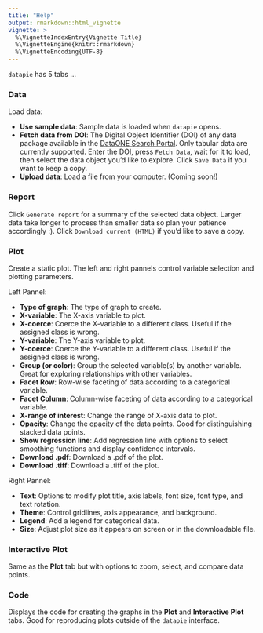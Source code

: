 ```yaml
---
title: "Help"
output: rmarkdown::html_vignette
vignette: >
  %\VignetteIndexEntry{Vignette Title}
  %\VignetteEngine{knitr::rmarkdown}
  %\VignetteEncoding{UTF-8}
---
```


`datapie` has 5 tabs ...

### Data

Load data:

* __Use sample data__: Sample data is loaded when `datapie` opens.
* __Fetch data from DOI__: The Digital Object Identifier (DOI) of any data package available in the [DataONE Search Portal](https://search.dataone.org/data). Only tabular data are currently supported. Enter the DOI, press `Fetch Data`, wait for it to load, then select the data object you'd like to explore. Click `Save Data` if you want to keep a copy.
* __Upload data__: Load a file from your computer. (Coming soon!)

### Report

Click `Generate report` for a summary of the selected data object. Larger data take longer to process than smaller data so plan your patience accordingly :). Click `Download current (HTML)` if you'd like to save a copy.

### Plot

Create a static plot. The left and right pannels control variable selection and plotting parameters.

Left Pannel:

* __Type of graph__: The type of graph to create.
* __X-variable__: The X-axis variable to plot.
* __X-coerce__: Coerce the X-variable to a different class. Useful if the assigned class is wrong.
* __Y-variable__: The Y-axis variable to plot.
* __Y-coerce__: Coerce the Y-variable to a different class. Useful if the assigned class is wrong.
* __Group (or color)__: Group the selected variable(s) by another variable. Great for exploring relationships with other variables.
* __Facet Row__: Row-wise faceting of data according to a categorical variable.
* __Facet Column__: Column-wise faceting of data according to a categorical variable.
* __X-range of interest__: Change the range of X-axis data to plot.
* __Opacity__: Change the opacity of the data points. Good for distinguishing stacked data points.
* __Show regression line__: Add regression line with options to select smoothing functions and display confidence intervals.
* __Download .pdf__: Download a .pdf of the plot.
* __Download .tiff__: Download a .tiff of the plot.

Right Pannel:

* __Text__: Options to modify plot title, axis labels, font size, font type, and text rotation.
* __Theme__: Control gridlines, axis appearance, and background.
* __Legend__: Add a legend for categorical data.
* __Size__: Adjust plot size as it appears on screen or in the downloadable file.

### Interactive Plot

Same as the __Plot__ tab but with options to zoom, select, and compare data points.

### Code

Displays the code for creating the graphs in the __Plot__ and __Interactive Plot__ tabs. Good for reproducing plots outside of the `datapie` interface.
